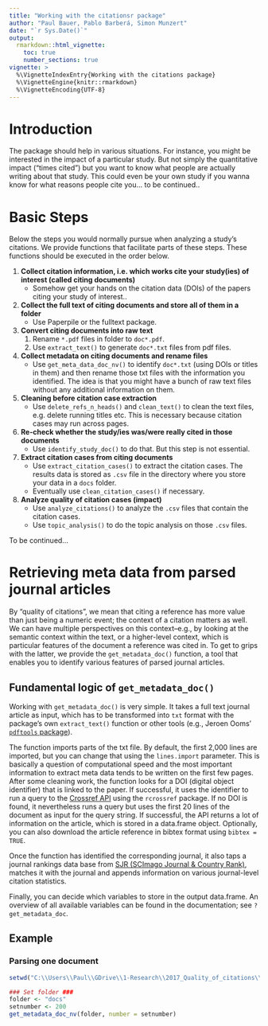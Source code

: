 ```yaml
---
title: "Working with the citationsr package"
author: "Paul Bauer, Pablo Barberá, Simon Munzert"
date: "`r Sys.Date()`"
output: 
  rmarkdown::html_vignette:
    toc: true
    number_sections: true
vignette: >
  %\VignetteIndexEntry{Working with the citations package}
  %\VignetteEngine{knitr::rmarkdown}
  %\VignetteEncoding{UTF-8}
---
```


# Introduction
The package should help in various situations. For instance, you might be interested in the impact of a particular study. But not simply the quantitative impact ("times cited") but you want to know what people are actually writing about that study. This could even be your own study if you wanna know for what reasons people cite you... to be continued..

# Basic Steps
Below the steps you would normally pursue when analyzing a study's citations. We provide functions that facilitate parts of these steps. These functions should be executed in the order below.

1. **Collect citation information, i.e. which works cite your study(ies) of interest (called citing documents)**
    + Somehow get your hands on the citation data (DOIs) of the papers citing your study of interest..
2. **Collect the full text of citing documents and store all of them in a folder**
    + Use Paperpile or the fulltext package.
3. **Convert citing documents into raw text**
    1. Rename `*.pdf` files in folder to `doc*.pdf`.
    2. Use `extract_text()` to generate `doc*.txt` files from pdf files.
4. **Collect metadata on citing documents and rename files**
    + Use `get_meta_data_doc_nv()` to identify `doc*.txt` (using DOIs or titles in them) and then rename those txt files with the information you identified. The idea is that you might have a bunch of raw text files without any additional information on them.
5. **Cleaning before citation case extraction**
    + Use `delete_refs_n_heads()` and `clean_text()` to clean the text files, e.g. delete running titles etc. This is necessary because citation cases may run across pages.
5. **Re-check whether the study/ies was/were really cited in those documents**
    + Use `identify_study_doc()` to do that. But this step is not essential.
6. **Extract citation cases from citing documents**
    + Use `extract_citation_cases()` to extract the citation cases. The results data is stored as `.csv` file in the directory where you store your data in a `docs` folder.
    + Eventually use `clean_citation_cases()` if necessary.
7. **Analyze quality of citation cases (impact)**
    + Use `analyze_citations()` to analyze the `.csv` files that contain the citation cases.
    + Use `topic_analysis()` to do the topic analysis on those `.csv` files.


To be continued...


# Retrieving meta data from parsed journal articles

By "quality of citations", we mean that citing a reference has more value than just being a numeric event; the context of a citation matters as well. We can have multiple perspectives on this context--e.g., by looking at the semantic context within the text, or a higher-level context, which is particular features of the document a reference was cited in. To get to grips with the latter, we provide the `get_metadata_doc()` function, a tool that enables you to identify various features of parsed journal articles.


## Fundamental logic of `get_metadata_doc()`

Working with `get_metadata_doc()` is very simple. It takes a full text journal article as input, which has to be transformed into `txt` format with the package's own `extract_text()` function or other tools (e.g., Jeroen Ooms' [`pdftools` package](https://cran.r-project.org/web/packages/pdftools/index.html)). 

The function imports parts of the txt file. By default, the first 2,000 lines are imported, but you can change that using the `lines.import` parameter. This is basically a question of computational speed and the most important information to extract meta data tends to be written on the first few pages. After some cleaning work, the function looks for a DOI (digital object identifier) that is linked to the paper. If successful, it uses the identifier to run a query to the [Crossref API](http://search.crossref.org/help/api) using the `rcrossref` package. If no DOI is found, it nevertheless runs a query but uses the first 20 lines of the document as input for the query string. If successful, the API returns a lot of information on the article, which is stored in a data.frame object. Optionally, you can also download the article reference in bibtex format using `bibtex = TRUE`. 

Once the function has identified the corresponding journal, it also taps a journal rankings data base from [SJR (SCImago Journal & Country Rank)](http://www.scimagojr.com/journalrank.php), matches it with the journal and appends information on various journal-level citation statistics.

Finally, you can decide which variables to store in the output data.frame. An overview of all available variables can be found in the documentation; see `?get_metadata_doc`.


## Example

### Parsing one document

```r
setwd("C:\\Users\\Paul\\GDrive\\1-Research\\2017_Quality_of_citations\\data")

### Set folder ###
folder <- "docs"
setnumber <- 200
get_metadata_doc_nv(folder, number = setnumber)
```
